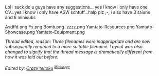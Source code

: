 Lol i suck do u guys have any suggestions... yes i know i only have one CV...yes i know i only have ASW schtuff...halp plz ;-; i also have 3 saiuns and 8 minisubs
<gallery spacing="small" bordercolor="transparent" captionalign="center" hideaddbutton="true">
Asdffd.png
Ys.png
Bomb.png
.zzzz.png
Yamtato-Resources.png
Yamtato-Showcase.png
Yamtato-Equipment.png
</gallery>

''Thread edited, reason: Three filenames were inappropriate and are now subsequently renamed to a more suitable filename. Layout was also changed to signify that the thread message is dramatically different from how it was laid out before.''<br><br>
''Edited by: [[User:Crazy teitoku|Crazy teitoku]] <sup>[[Message Wall:Crazy teitoku|Message]]<sup>''<ac_metadata title="WHAT SHOULD I DO HALP PLS"> </ac_metadata>